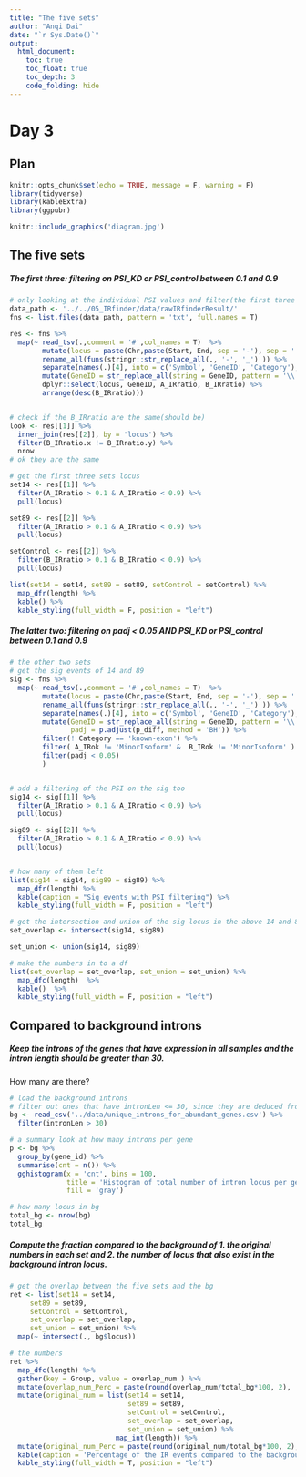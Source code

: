 ```yaml
---
title: "The five sets"
author: "Anqi Dai"
date: "`r Sys.Date()`"
output:
  html_document:
    toc: true
    toc_float: true
    toc_depth: 3
    code_folding: hide
---
```


# Day 3

## Plan 

```r
knitr::opts_chunk$set(echo = TRUE, message = F, warning = F)
library(tidyverse)
library(kableExtra)
library(ggpubr)
```

```r
knitr::include_graphics('diagram.jpg')
```

## The five sets

##### The first three: filtering on PSI_KD or PSI_control between 0.1 and 0.9

```r
# only looking at the individual PSI values and filter(the first three sets)
data_path <- '../../05_IRfinder/data/rawIRfinderResult/'
fns <- list.files(data_path, pattern = 'txt', full.names = T)

res <- fns %>%
  map(~ read_tsv(.,comment = '#',col_names = T)  %>%
        mutate(locus = paste(Chr,paste(Start, End, sep = '-'), sep = ':' ) ) %>%
        rename_all(funs(stringr::str_replace_all(., '-', '_') )) %>%
        separate(names(.)[4], into = c('Symbol', 'GeneID', 'Category'), sep = '/') %>%
        mutate(GeneID = str_replace_all(string = GeneID, pattern = '\\..*$', replacement = '')) %>%
        dplyr::select(locus, GeneID, A_IRratio, B_IRratio) %>%
        arrange(desc(B_IRratio))) 


# check if the B_IRratio are the same(should be)
look <- res[[1]] %>%
  inner_join(res[[2]], by = 'locus') %>%
  filter(B_IRratio.x != B_IRratio.y) %>%
  nrow
# ok they are the same
```

```r
# get the first three sets locus
set14 <- res[[1]] %>%
  filter(A_IRratio > 0.1 & A_IRratio < 0.9) %>%
  pull(locus)

set89 <- res[[2]] %>%
  filter(A_IRratio > 0.1 & A_IRratio < 0.9) %>%
  pull(locus)

setControl <- res[[2]] %>%
  filter(B_IRratio > 0.1 & B_IRratio < 0.9) %>%
  pull(locus)

list(set14 = set14, set89 = set89, setControl = setControl) %>%
  map_dfr(length) %>%
  kable() %>%
  kable_styling(full_width = F, position = "left")
```

##### The latter two: filtering on padj < 0.05 AND PSI_KD or PSI_control between 0.1 and 0.9


```r
# the other two sets
# get the sig events of 14 and 89
sig <- fns %>%
  map(~ read_tsv(.,comment = '#',col_names = T)  %>%
        mutate(locus = paste(Chr,paste(Start, End, sep = '-'), sep = ':' ) ) %>%
        rename_all(funs(stringr::str_replace_all(., '-', '_') )) %>%
        separate(names(.)[4], into = c('Symbol', 'GeneID', 'Category'), sep = '/') %>%
        mutate(GeneID = str_replace_all(string = GeneID, pattern = '\\..*$', replacement = ''),
               padj = p.adjust(p_diff, method = 'BH')) %>%
        filter(! Category == 'known-exon') %>%
        filter( A_IRok != 'MinorIsoform' &  B_IRok != 'MinorIsoform' ) %>%
        filter(padj < 0.05) 
        )


# add a filtering of the PSI on the sig too
sig14 <- sig[[1]] %>%
  filter(A_IRratio > 0.1 & A_IRratio < 0.9) %>%
  pull(locus)

sig89 <- sig[[2]] %>%
  filter(A_IRratio > 0.1 & A_IRratio < 0.9) %>%
  pull(locus)


# how many of them left
list(sig14 = sig14, sig89 = sig89) %>%
  map_dfr(length) %>%
  kable(caption = "Sig events with PSI filtering") %>%
  kable_styling(full_width = F, position = "left")
```

```r
# get the intersection and union of the sig locus in the above 14 and 89
set_overlap <- intersect(sig14, sig89)

set_union <- union(sig14, sig89)

# make the numbers in to a df
list(set_overlap = set_overlap, set_union = set_union) %>%
  map_dfc(length)  %>%
  kable()  %>%
  kable_styling(full_width = F, position = "left")
```

## Compared to background introns


##### Keep the introns of the genes that have expression in all samples and the intron length should be greater than 30.

How many are there?

```r
# load the background introns
# filter out ones that have intronLen <= 30, since they are deduced from sequences, could simply be indels 
bg <- read_csv('../data/unique_introns_for_abundant_genes.csv') %>%
  filter(intronLen > 30)

# a summary look at how many introns per gene
p <- bg %>%
  group_by(gene_id) %>%
  summarise(cnt = n()) %>%
  gghistogram(x = 'cnt', bins = 100,
              title = 'Histogram of total number of intron locus per gene',
              fill = 'gray')

# how many locus in bg
total_bg <- nrow(bg)
total_bg
```

##### Compute the fraction compared to the background of 1. the original numbers in each set and 2. the number of locus that also exist in the background intron locus. 

```r
# get the overlap between the five sets and the bg 
ret <- list(set14 = set14,
     set89 = set89,
     setControl = setControl,
     set_overlap = set_overlap,
     set_union = set_union) %>%
  map(~ intersect(., bg$locus))

# the numbers
ret %>%
  map_dfc(length) %>%
  gather(key = Group, value = overlap_num ) %>%
  mutate(overlap_num_Perc = paste(round(overlap_num/total_bg*100, 2), '%', sep = ''))  %>%
  mutate(original_num = list(set14 = set14,
                             set89 = set89,
                             setControl = setControl,
                             set_overlap = set_overlap,
                             set_union = set_union) %>%
                          map_int(length)) %>%
  mutate(original_num_Perc = paste(round(original_num/total_bg*100, 2), '%', sep = ''))  %>%
  kable(caption = 'Percentage of the IR events compared to the background ones') %>%
  kable_styling(full_width = T, position = "left")

```

